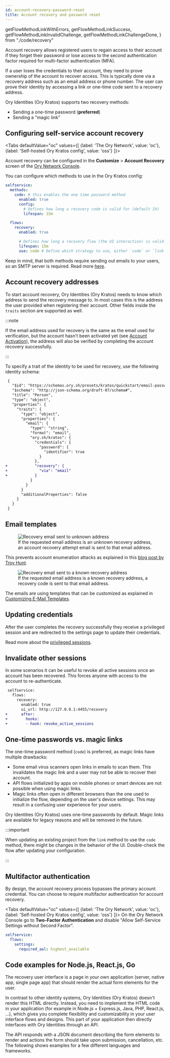 ```yaml
---
id: account-recovery-password-reset
title: Account recovery and password reset
---
```



  getFlowMethodLinkWithErrors,
  getFlowMethodLinkSuccess,
  getFlowMethodLinkInvalidChallenge,
  getFlowMethodLinkChallengeDone,
} from "./code/recovery"


Account recovery allows registered users to regain access to their account if they forget their password or lose access to the second authentication factor required for multi-factor authentication (MFA).

If a user loses the credentials to their account, they need to prove ownership of the account to recover access. This is typically
done via a recovery address such as an email address or phone number. The user can prove their identity by accessing a link or
one-time code sent to a recovery address.

Ory Identities (Ory Kratos) supports two recovery methods:

- Sending a one-time password (**preferred**)
- Sending a "magic link"

## Configuring self-service account recovery

<Tabs
  defaultValue="oc"
  values={[
    {label: 'The Ory Network', value: 'oc'},
    {label: 'Self-hosted Ory Kratos config', value: 'oss'}
  ]}>
  <TabItem value="oc">

Account recovery can be configured in the **Customize** > **Account Recovery** screen of the
[Ory Network Console](https://console.ory.sh/guides).

  </TabItem>
  <TabItem value="oss">

You can configure which methods to use in the Ory Kratos config:

```yaml title="path/to/my/kratos/config.yml"
selfservice:
  methods:
    code: # this enables the one time password method
      enabled: true
      config:
        # Defines how long a recovery code is valid for (default 1h)
        lifespan: 15m

  flows:
    recovery:
      enabled: true

      # Defines how long a recovery flow (the UI interaction) is valid for (default 1h)
      lifespan: 15m
      use: code # Define which strategy to use, either `code` or `link`
```

Keep in mind, that both methods require sending out emails to your users, so an SMTP server is required. Read more
[here](../../emails-sms/01_sending-emails-smtp.mdx).

  </TabItem>
</Tabs>

## Account recovery addresses

To start account recovery, Ory Identities (Ory Kratos) needs to know which address to send the recovery message to. In most cases
this is the address the user provided when registering their account. Other fields inside the `traits` section are supported as
well.

:::note

If the email address used for recovery is the same as the email used for verification, but the account hasn't been activated yet
(see [Account Activation](./verify-email-account-activation.mdx)), the address will also be verified by completing the account
recovery successfully.

:::

To specify a trait of the identity to be used for recovery, use the following identity schema:

```diff
 {
   "$id": "https://schemas.ory.sh/presets/kratos/quickstart/email-password/identity.schema.json",
   "$schema": "http://json-schema.org/draft-07/schema#",
   "title": "Person",
   "type": "object",
   "properties": {
     "traits": {
       "type": "object",
       "properties": {
         "email": {
           "type": "string",
           "format": "email",
           "ory.sh/kratos": {
             "credentials": {
               "password": {
                 "identifier": true
               }
             },
+            "recovery": {
+              "via": "email"
+            }
           }
         }
       }
       "additionalProperties": false
     }
   }
 }
```

## Email templates

<p>
  <figure>
    <img alt="Recovery email sent to unknown address" src={useBaseUrl("images/kratos/email-recovery-unknown.png")} />
    <figcaption>
      If the requested email address is an unknown recovery address, an account recovery attempt email is sent to that email
      address.
    </figcaption>
  </figure>
</p>

This prevents account enumeration attacks as explained in this
[blog post by Troy Hunt](https://www.troyhunt.com/website-enumeration-insanity-how-our-personal-data-is-leaked/).

<p>
  <figure>
    <img alt="Recovery email sent to a known recovery address" src={useBaseUrl("images/kratos/email-recovery-known.png")} />
    <figcaption>
      If the requested email address is a known recovery address, a recovery code is sent to that email address.
    </figcaption>
  </figure>
</p>

The emails are using templates that can be customized as explained in
[Customizing E-Mail Templates](../../emails-sms/custom-email-templates).

## Updating credentials

After the user completes the recovery successfully they receive a privileged session and are redirected to the settings page to
update their credentials.

Read more about the [privileged sessions](../../session-management/01_overview.mdx#privileged-sessions).

## Invalidate other sessions

In some scenarios it can be useful to revoke all active sessions once an account has been recovered. This forces anyone with
access to the account to re-authenticate.

```diff
 selfservice:
   flows:
     recovery:
       enabled: true
       ui_url: http://127.0.0.1:4455/recovery
+      after:
+        hooks:
+        - hook: revoke_active_sessions
```

## One-time passwords vs. magic links

The one-time password method (`code`) is preferred, as magic links have multiple drawbacks:

- Some email virus scanners open links in emails to scan them. This invalidates the magic link and a user may not be able to
  recover their account.
- API flows initialized by apps on mobile phones or smart devices are not possible when using magic links.
- Magic links often open in different browsers than the one used to initialize the flow, depending on the user's device settings.
  This may result in a confusing user experience for your users.

Ory Identities (Ory Kratos) uses one-time passwords by default. Magic links are available for legacy reasons and will be removed
in the future.

:::important

When updating an existing project from the `link` method to use the `code` method, there might be changes in the behavior of the
UI. Double-check the flow after updating your configuration.

:::

## Multifactor authentication

By design, the account recovery process bypasses the primary account credential. You can choose to require multifactor
authentication for account recovery.

<Tabs
  defaultValue="oc"
  values={[
    {label: 'The Ory Network', value: 'oc'},
    {label: 'Self-hosted Ory Kratos config', value: 'oss'}
  ]}>
  <TabItem value="oc">
On the Ory Network Console go to <b>Two-Factor Authentication</b> and disable "Allow Self-Service Settings without Second Factor".
  </TabItem>
  <TabItem value="oss">

```yaml title="path/to/my/kratos/config.yml"
selfservice:
  flows:
    settings:
      required_aal: highest_available
```

  </TabItem>
</Tabs>

## Code examples for Node.js, React.js, Go

The recovery user interface is a page in your own application (server, native app, single page app) that should render the actual
form elements for the user.

In contrast to other identity systems, Ory Identities (Ory Kratos) doesn't render this HTML directly. Instead, you need to
implement the HTML code in your application (for example in Node.js + Express.js, Java, PHP, React.js, ...), which gives you
complete flexibility and customizability in your user interface flows and designs. This part of your application then directly
interfaces with Ory Identities through an API.

The API responds with a JSON document describing the form elements to render and actions the form should take upon submission,
cancellation, etc. The following shows examples for a few different languages and frameworks.

<RenderFlow flow="recovery" />
